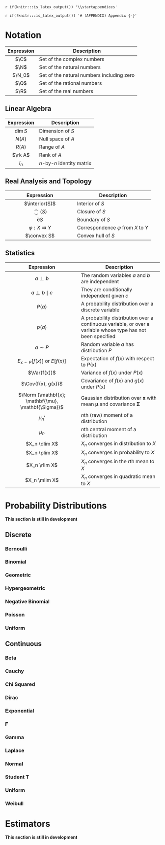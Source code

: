 `r if(knitr:::is_latex_output()) '\\startappendices'`

`r if(!knitr:::is_latex_output()) '# (APPENDIX) Appendix {-}'`

# Notation

|Expression|Description|
|:--------:|-----------|
|$\C$|Set of the complex numbers|
|$\N$|Set of the natural numbers|
|$\N_0$|Set of the natural numbers including zero|
|$\Q$|Set of the rational numbers|
|$\R$|Set of the real numbers|

## Linear Algebra {-}

|Expression|Description|
|:--------:|-----------|
|$\dim S$|Dimension of $S$|
|$N(A)$|Null space of $A$|
|$R(A)$|Range of $A$|
|$\rk A$|Rank of $A$|
|$I_n$|$n$-by-$n$ identity matrix|

## Real Analysis and Topology {-}

|Expression|Description|
|:--------:|-----------|
|$\interior(S)$|Interior of $S$|
|$\closure(S)$|Closure of $S$|
|$\partial S$|Boundary of $S$|
|$\varphi : X \rightrightarrows Y$|Correspondence $\varphi$ from $X$ to $Y$|
|$\convex S$|Convex hull of $S$|

## Statistics {-}

|Expression|Description|
|:--------:|-----------|
|$a \perp b$|The random variables $a$ and $b$ are independent|
|$a \perp b \mid c$|They are conditionally independent given $c$|
|$P(a)$|A probability distribution over a discrete variable|
|$p(a)$|A probability distribution over a continuous variable, or over a variable whose type has not been specified|
|$a \sim P$|Random variable $a$ has distribution $P$|
|$E_{\mathrm{x}\sim P} [f(x)]$ or $E[f(x)]$|Expectation of $f(x)$ with respect to $P(\mathrm{x})$|
|$\Var(f(x))$|Variance of $f(x)$ under $P(\mathrm{x})$|
|$\Cov(f(x), g(x))$|Covariance of $f(x)$ and $g(x)$ under $P(\mathrm{x})$|
|$\Norm (\mathbf{x}; \mathbf{\mu}, \mathbf{\Sigma})$|Gaussian distribution over $\mathbf{x}$ with mean $\mathbf{\mu}$ and covariance $\mathbf{\Sigma}$|
|$\mu_n'$|$n$th (raw) moment of a distribution|
|$\mu_n$|$n$th central moment of a distribution|
|$X_n \dlim X$|$X_n$ converges in distribution to $X$|
|$X_n \plim X$|$X_n$ converges in probability to $X$|
|$X_n \rlim X$|$X_n$ converges in the $r$th mean to $X$|
|$X_n \mlim X$|$X_n$ converges in quadratic mean to $X$|

# Probability Distributions

::: {.rmdcaution}
**This section is still in development**
:::

## Discrete
### Bernoulli {-}
### Binomial {-}
### Geometric {-}
### Hypergeometric {-}
### Negative Binomial {-}
### Poisson {-}
### Uniform {-}

## Continuous
### Beta {-}
### Cauchy {-}
### Chi Squared {-}
### Dirac {-}
### Exponential {-}
### F {-}
### Gamma {-}
### Laplace {-}
### Normal {-}
### Student T {-}
### Uniform {-}
### Weibull {-}



<!-- Discrete distributions -->
<!--
<div id="bernoulli"></div>
<div id="binomial"></div>
<div id="geometric"></div>
<div id="hypergeometric"></div>
<div id="negbin"></div>
<div id="poisson"></div>
<div id="uniformDiscrete"></div>
-->

<!-- Continuous distributions -->
<!--
<div id="beta"></div>
<div id="cauchy"></div>
<div id="chisq"></div>
<div id="exponential"></div>
<div id="centralF"></div>
<div id="gamma"></div>
<div id="normal"></div>
<div id="studentt"></div>
<div id="uniform"></div>
<div id="weibull"></div>
-->

<!-- Discrete distributions -->
<!--
<script src="/figures/bernoullijs"></script>
<script src="/figures/binomialjs"></script>
<script src="/figures/geometricjs"></script>
<script src="/figures/hypergeometricjs"></script>
<script src="/figures/negbinjs"></script>
<script src="/figures/poissonjs"></script>
<script src="/figures/uniformDiscretejs"></script>
-->

<!-- Continuous distributions -->
<!--
<script src="/figures/betajs"></script>
<script src="/figures/cauchyjs"></script>
<script src="/figures/centralFjs"></script>
<script src="/figures/chisqjs"></script>
<script src="/figures/exponentialjs"></script>
<script src="/figures/gammajs"></script>
<script src="/figures/normaljs"></script>
<script src="/figures/studenttjs"></script>
<script src="/figures/uniformjs"></script>
<script src="/figures/weibulljs"></script>
-->

# Estimators

::: {.rmdcaution}
**This section is still in development**
:::

